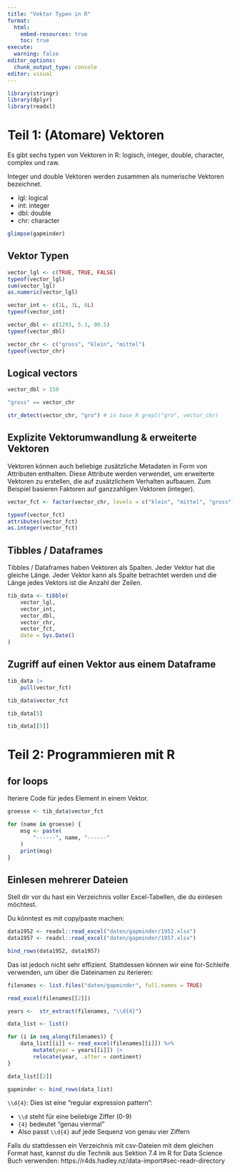 ```yaml
---
title: "Vektor Typen in R"
format:
  html:
    embed-resources: true
    toc: true
execute:
  warning: false
editor_options: 
  chunk_output_type: console
editor: visual
---
```


```r
library(stringr)
library(dplyr)
library(readxl)
```

# Teil 1: (Atomare) Vektoren

Es gibt sechs typen von Vektoren in R: logisch, integer, double, character, complex und raw.

Integer und double Vektoren werden zusammen als numerische Vektoren bezeichnet.

-   lgl: logical
-   int: integer
-   dbl: double
-   chr: character

```r

glimpse(gapminder)

```

## Vektor Typen

```r

vector_lgl <- c(TRUE, TRUE, FALSE)
typeof(vector_lgl)
sum(vector_lgl)
as.numeric(vector_lgl)

vector_int <- c(1L, 3L, 6L)
typeof(vector_int)

vector_dbl <- c(1293, 5.1, 90.5)
typeof(vector_dbl)

vector_chr <- c("gross", "klein", "mittel")
typeof(vector_chr)

```

## Logical vectors

```r

vector_dbl > 150

"gross" == vector_chr

str_detect(vector_chr, "gro") # in base R grepl("gro", vector_chr)
```

## Explizite Vektorumwandlung & erweiterte Vektoren

Vektoren können auch beliebige zusätzliche Metadaten in Form von Attributen enthalten. Diese Attribute werden verwendet, um erweiterte Vektoren zu erstellen, die auf zusätzlichem Verhalten aufbauen. Zum Beispiel basieren Faktoren auf ganzzahligen Vektoren (integer).

```r

vector_fct <- factor(vector_chr, levels = c("klein", "mittel", "gross"))

typeof(vector_fct)
attributes(vector_fct)
as.integer(vector_fct)
```

## Tibbles / Dataframes

Tibbles / Dataframes haben Vektoren als Spalten. Jeder Vektor hat die gleiche Länge. Jeder Vektor kann als Spalte betrachtet werden und die Länge jedes Vektors ist die Anzahl der Zeilen.

```r
tib_data <- tibble(
    vector_lgl,
    vector_int,
    vector_dbl,
    vector_chr,
    vector_fct,
    date = Sys.Date()
)
```

## Zugriff auf einen Vektor aus einem Dataframe

```r
tib_data |> 
    pull(vector_fct)

tib_data$vector_fct

tib_data[5]

tib_data[[5]]

```

# Teil 2: Programmieren mit R

## for loops

Iteriere Code für jedes Element in einem Vektor.

```r

groesse <- tib_data$vector_fct

for (name in groesse) {
    msg <- paste(
        "------", name, "------"
    )
    print(msg) 
}
```

## Einlesen mehrerer Dateien

Stell dir vor du hast ein Verzeichnis voller Excel-Tabellen, die du einlesen möchtest.

Du könntest es mit copy/paste machen:

```r
data1952 <- readxl::read_excel("daten/gapminder/1952.xlsx")
data1957 <- readxl::read_excel("daten/gapminder/1957.xlsx")

bind_rows(data1952, data1957)
```

Das ist jedoch nicht sehr effizient. Stattdessen können wir eine for-Schleife verwenden, um über die Dateinamen zu iterieren:

```r
filenames <- list.files("daten/gapminder", full.names = TRUE)

read_excel(filenames[[2]])

years <-  str_extract(filenames, "\\d{4}")

data_list <- list()

for (i in seq_along(filenames)) {
    data_list[[i]] <- read_excel(filenames[[i]]) %>%
        mutate(year = years[[i]]) |> 
        relocate(year, .after = continent)
}

data_list[[2]]

gapminder <- bind_rows(data_list)

```

`\\d{4}`: Dies ist eine "regular expression pattern":

- `\\d` steht für eine beliebige Ziffer (0-9)
- `{4}` bedeutet "genau viermal"
- Also passt `\\d{4}` auf jede Sequenz von genau vier Ziffern

Falls du stattdessen ein Verzeichnis mit csv-Dateien mit dem gleichen Format hast, kannst du die Technik aus Sektion 7.4 im R for Data Science Buch verwenden: https://r4ds.hadley.nz/data-import#sec-readr-directory
